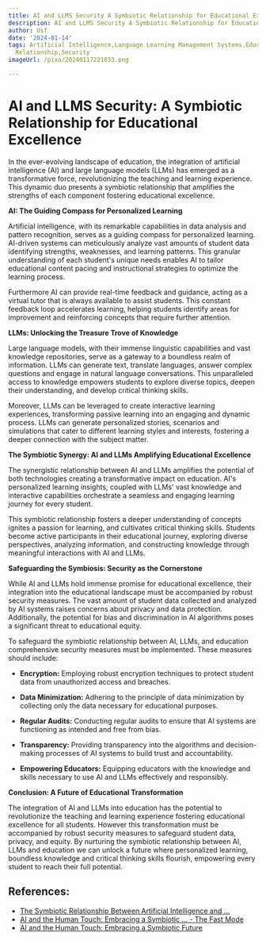 ```yaml
---
title: AI and LLMS Security A Symbiotic Relationship for Educational Excellence
description: AI and LLMS Security A Symbiotic Relationship for Educational Excellence
author: Usf
date: '2024-01-14'
tags: Artificial Intelligence,Language Learning Management Systems,Educational Excellence,Symbiotic
  Relationship,Security
imageUrl: /pixa/20240117221033.png

---
```

# AI and LLMS Security: A Symbiotic Relationship for Educational Excellence

In the ever-evolving landscape of education, the integration  of  artificial  intelligence (AI)  and large language models (LLMs) has emerged as a transformative force, revolutionizing  the teaching and learning experience. This dynamic duo presents a symbiotic relationship that amplifies the strengths of each component fostering educational excellence.

**AI: The Guiding Compass for Personalized Learning**

Artificial  intelligence, with its  remarkable capabilities  in data analysis and pattern recognition, serves as a guiding  compass  for personalized learning. AI-driven systems can meticulously analyze vast amounts of student data identifying strengths, weaknesses, and learning patterns. This granular understanding of each student's unique needs enables AI to tailor  educational content pacing and instructional strategies  to optimize  the learning process.

Furthermore AI can provide real-time feedback and guidance, acting as a virtual tutor that is always available to assist students. This constant feedback loop accelerates learning, helping students identify areas for improvement and reinforcing concepts that require  further  attention.

**LLMs: Unlocking the Treasure Trove of Knowledge**

Large language models, with their  immense linguistic  capabilities  and vast knowledge repositories, serve as a gateway to a boundless realm of information. LLMs can generate text, translate languages, answer complex questions and engage in  natural language conversations. This unparalleled access to knowledge empowers students to explore diverse topics, deepen  their understanding, and develop critical thinking skills.

Moreover, LLMs can be leveraged to create  interactive learning experiences, transforming passive learning into an  engaging and  dynamic process. LLMs can generate personalized stories, scenarios and  simulations that cater to different  learning  styles and interests, fostering a deeper  connection with  the subject matter.

**The Symbiotic Synergy: AI and LLMs Amplifying Educational Excellence**

The synergistic relationship between AI and LLMs amplifies the potential of both technologies creating a transformative impact on education. AI's personalized learning insights, coupled with LLMs' vast knowledge and  interactive  capabilities orchestrate a seamless and engaging  learning  journey for every student.

This symbiotic relationship fosters a deeper understanding of concepts ignites a passion for learning, and cultivates critical  thinking skills. Students become active participants in their  educational journey, exploring diverse perspectives,  analyzing information, and constructing knowledge through meaningful interactions with AI and LLMs.

**Safeguarding the Symbiosis: Security as the Cornerstone**

While AI and LLMs hold immense promise for educational  excellence, their integration into the educational landscape must be accompanied by robust  security measures. The vast amount of student data collected  and  analyzed by AI systems raises concerns about privacy and data protection. Additionally, the  potential for bias and discrimination in AI algorithms poses a significant threat to educational equity.

To safeguard the symbiotic relationship between AI, LLMs, and education comprehensive security measures must  be implemented. These measures should include:

* **Encryption:**  Employing robust encryption techniques to protect student data from unauthorized access and breaches.

* **Data Minimization:** Adhering to the principle of data minimization by collecting  only the data necessary  for educational purposes.

* **Regular Audits:** Conducting regular audits to ensure that AI systems are  functioning as intended and free from bias.

* **Transparency:** Providing transparency into the algorithms and decision-making  processes of AI systems  to build trust and accountability.

* **Empowering Educators:** Equipping educators with the knowledge and  skills necessary to use AI  and LLMs effectively and responsibly.

**Conclusion: A Future of Educational Transformation**

The integration of AI and LLMs into  education  has the potential to revolutionize the teaching  and learning experience fostering educational excellence for  all students. However this transformation must be accompanied by  robust security measures to  safeguard student data, privacy, and equity. By  nurturing the symbiotic relationship between  AI, LLMs and education  we can unlock a future where personalized learning, boundless knowledge and  critical thinking skills flourish, empowering every student to reach their full potential.

## References:
- [The Symbiotic Relationship Between Artificial Intelligence and ...](https://dhillemann.medium.com/the-symbiotic-relationship-between-artificial-intelligence-and-human-touch-a432f02b32c1?source=rss------digital_life-5)
- [AI and the Human Touch: Embracing a Symbiotic ... - The Fast Mode](https://www.thefastmode.com/expert-opinion/33648-ai-and-the-human-touch-embracing-a-symbiotic-future)
- [AI and the Human Touch: Embracing a Symbiotic Future](https://www.healthcareittoday.com/2023/11/01/ai-and-the-human-touch-embracing-a-symbiotic-future/)
